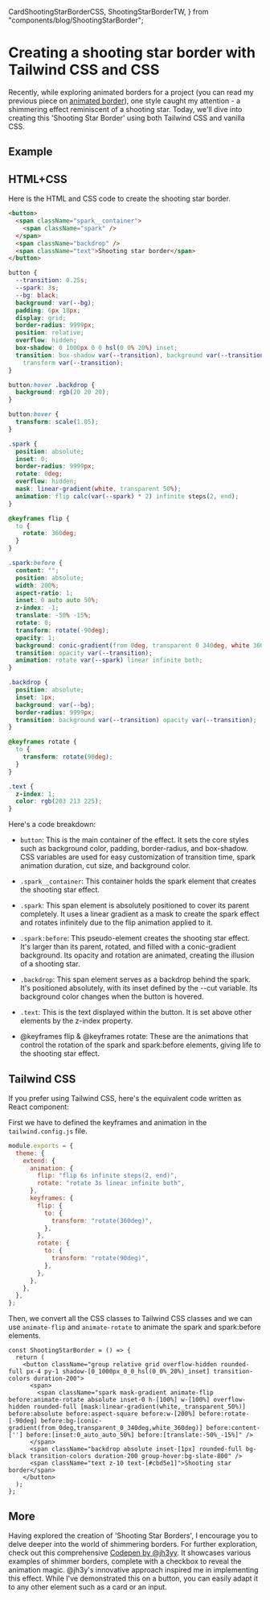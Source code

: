   CardShootingStarBorderCSS,
  ShootingStarBorderTW,
} from "components/blog/ShootingStarBorder";

<LayoutBlog>
    
# Creating a shooting star border with Tailwind CSS and CSS

Recently, while exploring animated borders for a project (you can read my previous piece on [animated border](http://julienthibeaut.xyz/blog/create-animated-gradient-borders-with-css)), one style caught my attention - a shimmering effect reminiscent of a shooting star. Today, we'll dive into creating this 'Shooting Star Border' using both Tailwind CSS and vanilla CSS.

## Example

<ComponentPlayground className="border-neutral-800 bg-neutral-900">
  <CardShootingStarBorderCSS />
</ComponentPlayground>

## HTML+CSS

Here is the HTML and CSS code to create the shooting star border.

```html
<button>
  <span className="spark__container">
    <span className="spark" />
  </span>
  <span className="backdrop" />
  <span className="text">Shooting star border</span>
</button>
```

```css
button {
  --transition: 0.25s;
  --spark: 3s;
  --bg: black;
  background: var(--bg);
  padding: 6px 18px;
  display: grid;
  border-radius: 9999px;
  position: relative;
  overflow: hidden;
  box-shadow: 0 1000px 0 0 hsl(0 0% 20%) inset;
  transition: box-shadow var(--transition), background var(--transition),
    transform var(--transition);
}

button:hover .backdrop {
  background: rgb(20 20 20);
}

button:hover {
  transform: scale(1.05);
}

.spark {
  position: absolute;
  inset: 0;
  border-radius: 9999px;
  rotate: 0deg;
  overflow: hidden;
  mask: linear-gradient(white, transparent 50%);
  animation: flip calc(var(--spark) * 2) infinite steps(2, end);
}

@keyframes flip {
  to {
    rotate: 360deg;
  }
}

.spark:before {
  content: "";
  position: absolute;
  width: 200%;
  aspect-ratio: 1;
  inset: 0 auto auto 50%;
  z-index: -1;
  translate: -50% -15%;
  rotate: 0;
  transform: rotate(-90deg);
  opacity: 1;
  background: conic-gradient(from 0deg, transparent 0 340deg, white 360deg);
  transition: opacity var(--transition);
  animation: rotate var(--spark) linear infinite both;
}

.backdrop {
  position: absolute;
  inset: 1px;
  background: var(--bg);
  border-radius: 9999px;
  transition: background var(--transition) opacity var(--transition);
}

@keyframes rotate {
  to {
    transform: rotate(90deg);
  }
}

.text {
  z-index: 1;
  color: rgb(203 213 225);
}
```

Here's a code breakdown:

- `button`: This is the main container of the effect. It sets the core styles such as background color, padding, border-radius, and box-shadow. CSS variables are used for easy customization of transition time, spark animation duration, cut size, and background color.

- `.spark__container`: This container holds the spark element that creates the shooting star effect.

- `.spark`: This span element is absolutely positioned to cover its parent completely. It uses a linear gradient as a mask to create the spark effect and rotates infinitely due to the flip animation applied to it.

- `.spark:before`: This pseudo-element creates the shooting star effect. It's larger than its parent, rotated, and filled with a conic-gradient background. Its opacity and rotation are animated, creating the illusion of a shooting star.

- `.backdrop`: This span element serves as a backdrop behind the spark. It's positioned absolutely, with its inset defined by the --cut variable. Its background color changes when the button is hovered.

- `.text`: This is the text displayed within the button. It is set above other elements by the z-index property.

- @keyframes flip & @keyframes rotate: These are the animations that control the rotation of the spark and spark:before elements, giving life to the shooting star effect.

## Tailwind CSS

If you prefer using Tailwind CSS, here's the equivalent code written as React component:

First we have to defined the keyframes and animation in the `tailwind.config.js` file.

```js tailwind.config.js
module.exports = {
  theme: {
    extend: {
      animation: {
        flip: "flip 6s infinite steps(2, end)",
        rotate: "rotate 3s linear infinite both",
      },
      keyframes: {
        flip: {
          to: {
            transform: "rotate(360deg)",
          },
        },
        rotate: {
          to: {
            transform: "rotate(90deg)",
          },
        },
      },
    },
  },
};
```

Then, we convert all the CSS classes to Tailwind CSS classes and we can use `animate-flip` and `animate-rotate` to animate the spark and spark:before elements.

```tsx
const ShootingStarBorder = () => {
  return (
    <button className="group relative grid overflow-hidden rounded-full px-4 py-1 shadow-[0_1000px_0_0_hsl(0_0%_20%)_inset] transition-colors duration-200">
      <span>
        <span className="spark mask-gradient animate-flip before:animate-rotate absolute inset-0 h-[100%] w-[100%] overflow-hidden rounded-full [mask:linear-gradient(white,_transparent_50%)] before:absolute before:aspect-square before:w-[200%] before:rotate-[-90deg] before:bg-[conic-gradient(from_0deg,transparent_0_340deg,white_360deg)] before:content-[''] before:[inset:0_auto_auto_50%] before:[translate:-50%_-15%]" />
      </span>
      <span className="backdrop absolute inset-[1px] rounded-full bg-black transition-colors duration-200 group-hover:bg-slate-800" />
      <span className="text z-10 text-[#cbd5e1]">Shooting star border</span>
    </button>
  );
};
```

## More

Having explored the creation of 'Shooting Star Borders', I encourage you to delve deeper into the world of shimmering borders. For further exploration, check out this comprehensive [Codepen by @jh3yy](https://codepen.io/jh3y/pen/poxVPqo). It showcases various examples of shimmer borders, complete with a checkbox to reveal the animation magic. @jh3y's innovative approach inspired me in implementing this effect. While I've demonstrated this on a button, you can easily adapt it to any other element such as a card or an input.

</LayoutBlog>
